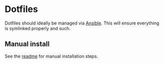 # Dotfiles

Dotfiles should ideally be managed via [Ansible](/ansible). This will ensure everything is symlinked properly and such.

## Manual install

See the [readme](https://github.com/macguirerintoul/.dotfiles#readme) for manual installation steps.
